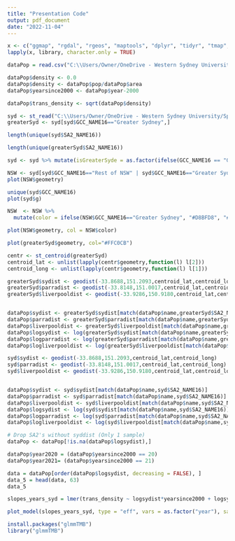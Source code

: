 ```yaml
---
title: "Presentation Code"
output: pdf_document
date: "2022-11-04"
---
```



```r
x <- c("ggmap", "rgdal", "rgeos", "maptools", "dplyr", "tidyr", "tmap", "sf", "MASS", "rgeos", "gmt", "lme4", "lmerTest", "ggplot2", "sf", "tidyverse", "gganimate", "report", "sjPlot", "sjmisc", "sjlabelled")
lapply(x, library, character.only = TRUE) 
```

```r
dataPop = read.csv("C:\\Users/Owner/OneDrive - Western Sydney University/Spring 2022/Mathematics Project/Data Sets (Need to organise)/populationLong.csv")
```


```r
dataPop$density <- 0.0    
dataPop$density <- dataPop$pop/dataPop$area
dataPop$yearsince2000 <- dataPop$year-2000
```

```r
dataPop$trans_density <- sqrt(dataPop$density)
```

```r
syd <- st_read("C:\\Users/Owner/OneDrive - Western Sydney University/Spring 2022/Mathematics Project/Data Sets (Need to organise)/SA2_2016_AUST.shp")
greaterSyd <- syd[syd$GCC_NAME16=="Greater Sydney",]
```
```r
length(unique(syd$SA2_NAME16))
```

```r
length(unique(greaterSyd$SA2_NAME16))
```



```r
syd <- syd %>% mutate(isGreaterSyde = as.factor(ifelse(GCC_NAME16 == "Greater Sydney", yes = "Greater", no="non-Greater")))
```

```r
NSW <- syd[syd$GCC_NAME16=="Rest of NSW" | syd$GCC_NAME16=="Greater Sydney",]
plot(NSW$geometry)
```


```r
unique(syd$GCC_NAME16)
plot(syd$g)
```

```r
NSW  <- NSW %>%
  mutate(color = ifelse(NSW$GCC_NAME16=="Greater Sydney", "#D8BFD8", "#FFC0CB"))
```

```r
plot(NSW$geometry, col = NSW$color)
```



```r
plot(greaterSyd$geometry, col="#FFC0CB")
```




```r
centr <- st_centroid(greaterSyd)
centroid_lat <- unlist(lapply(centr$geometry,function(l) l[2]))
centroid_long <- unlist(lapply(centr$geometry,function(l) l[1]))
```

```r
greaterSyd$sydist <- geodist(-33.8688,151.2093,centroid_lat,centroid_long)
greaterSyd$parradist <- geodist(-33.8148,151.0017,centroid_lat,centroid_long)
greaterSyd$liverpooldist <- geodist(-33.9286,150.9180,centroid_lat,centroid_long)


dataPop$sydist <- greaterSyd$sydist[match(dataPop$name,greaterSyd$SA2_NAME16)]
dataPop$parradist <- greaterSyd$parradist[match(dataPop$name,greaterSyd$SA2_NAME16)]
dataPop$liverpooldist <- greaterSyd$liverpooldist[match(dataPop$name,greaterSyd$SA2_NAME16)]
dataPop$logsydist <- log(greaterSyd$sydist[match(dataPop$name,greaterSyd$SA2_NAME16)])
dataPop$logparradist <- log(greaterSyd$parradist[match(dataPop$name,greaterSyd$SA2_NAME16)])
dataPop$logliverpooldist <- log(greaterSyd$liverpooldist[match(dataPop$name,greaterSyd$SA2_NAME16)])
```


```r
syd$sydist <- geodist(-33.8688,151.2093,centroid_lat,centroid_long)
syd$parradist <- geodist(-33.8148,151.0017,centroid_lat,centroid_long)
syd$liverpooldist <- geodist(-33.9286,150.9180,centroid_lat,centroid_long)


dataPop$sydist <- syd$sydist[match(dataPop$name,syd$SA2_NAME16)]
dataPop$parradist <- syd$parradist[match(dataPop$name,syd$SA2_NAME16)]
dataPop$liverpooldist <- syd$liverpooldist[match(dataPop$name,syd$SA2_NAME16)]
dataPop$logsydist <- log(syd$sydist[match(dataPop$name,syd$SA2_NAME16)])
dataPop$logparradist <- log(syd$parradist[match(dataPop$name,syd$SA2_NAME16)])
dataPop$logliverpooldist <- log(syd$liverpooldist[match(dataPop$name,syd$SA2_NAME16)])
```


```r
# Drop SA2's without syddist (Only 1 sample)
dataPop <- dataPop[!is.na(dataPop$logsydist),]
```


```r
dataPop$year2020 = (dataPop$yearsince2000 == 20)
dataPop$year2021= (dataPop$yearsince2000 == 21)
```

```r
data = dataPop[order(dataPop$logsydist, decreasing = FALSE), ]
data_5 = head(data, 63)
data_5
```


```r
slopes_years_syd = lmer(trans_density ~ logsydist*yearsince2000 + logsydist*year2020 +  logsydist*year2021 + (yearsince2000|name),data=data_5)
```

```r
plot_model(slopes_years_syd, type = "eff", vars = as.factor("year"), sample.n = 5)
```
```r
install.packages("glmmTMB")
library("glmmTMB")
```







